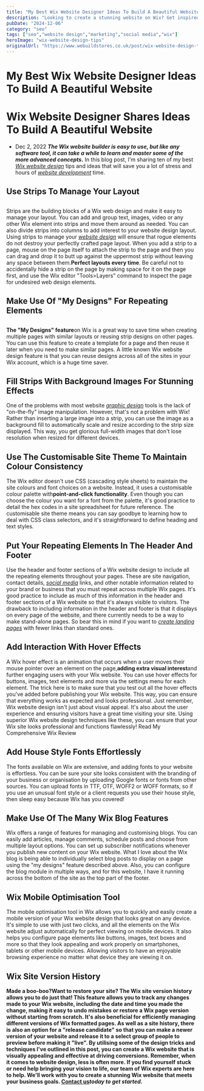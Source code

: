 ```yaml
---
title: "My Best Wix Website Designer Ideas To Build A Beautiful Website"
description: "Looking to create a stunning website on Wix? Get inspired by our best Wix website designer ideas and build a beautiful online presence effortlessly."
pubDate: "2024-12-06"
category: "seo"
tags: ["seo","website design","marketing","social media","wix"]
heroImage: "wix-website-design-tips"
originalUrl: "https://www.webuildstores.co.uk/post/wix-website-design-tips"
---
```



# My Best Wix Website Designer Ideas To Build A Beautiful Website

<BlogHeroImage src={heroImage} alt="My Best Wix Website Designer Ideas To Build A Beautiful Website" />

# Wix Website Designer Shares Ideas To Build A Beautiful Website
 * Dec 2, 2022
**_The Wix website builder is easy to use, but like any software tool, it can take a while to learn and master some of the more advanced concepts._**
In this blog post, I'm sharing ten of my best [_Wix website design_](https://www.webuildstores.co.uk/wix-website-design) tips and ideas that will save you a lot of stress and hours of [_website development_](https://www.webuildstores.co.uk/website-development) time.
##
## Use Strips To Manage Your Layout
##
Strips are the building blocks of a Wix web design and make it easy to manage your layout.
You can add and group text, images, video or any other Wix element into strips and move them around as needed. You can also divide strips into columns to add interest to your website design layout.
Using strips to manage your [_website design_](https://www.webuildstores.co.uk/website-design) will ensure that rogue elements do not destroy your perfectly crafted page layout.
When you add a strip to a page, mouse on the page itself to attach the strip to the page and then you can drag and drop it to butt up against the uppermost strip without leaving any space between them.**Perfect layouts every time**.
Be careful not to accidentally hide a strip on the page by making space for it on the page first, and use the Wix editor "Tools>Layers" command to inspect the page for undesired web design elements.
##
## Make Use Of "My Designs" For Repeating Elements
##
**The "My Designs" feature**on Wix is a great way to save time when creating multiple pages with similar layouts or reusing strip designs on other pages.
You can use this feature to create a template for a page and then reuse it later when you need to make similar pages. A little known Wix website design feature is that you can reuse designs across all of the sites in your Wix account, which is a huge time saver.
##
## Fill Strips With Background Images For Stunning Effects
One of the problems with most website [_graphic design_](https://www.webuildstores.co.uk/graphic-design) tools is the lack of "on-the-fly" image manipulation. However, that's not a problem with Wix!
Rather than inserting a large image into a strip, you can use the image as a background fill to automatically scale and resize according to the strip size displayed.
This way, you get glorious full-width images that don't lose resolution when resized for different devices.
## Use The Customisable Site Theme To Maintain Colour Consistency
The Wix editor doesn't use CSS (cascading style sheets) to maintain the site colours and font choices on a website. Instead, it uses a customisable colour palette with**point-and-click functionality**.
Even though you can choose the colour you want for a font from the palette, it's good practice to detail the hex codes in a site spreadsheet for future reference.
The customisable site theme means you can say goodbye to learning how to deal with CSS class selectors, and it's straightforward to define heading and text styles.
## Put Your Repeating Elements In The Header And Footer
Use the header and footer sections of a Wix website design to include all the repeating elements throughout your pages.
These are site navigation, contact details, [_social media_](https://www.webuildstores.co.uk/social-media-plans) links, and other notable information related to your brand or business that you must repeat across multiple Wix pages.
It's good practice to include as much of this information in the header and footer sections of a Wix website so that it's always visible to visitors.
The drawback to including information in the header and footer is that it displays on every page of the website, and there currently needs to be a way to make stand-alone pages. So bear this in mind if you want to [_create landing pages_](https://www.webuildstores.co.uk/post/facebook-lead-generation) with fewer links than standard ones.
## Add Interaction With Hover Effects
A Wix hover effect is an animation that occurs when a user moves their mouse pointer over an element on the page,**adding extra visual interest**and further engaging users with your Wix website.
You can use hover effects for buttons, images, text elements and more via the settings menu for each element.
The trick here is to make sure that you test out all the hover effects you've added before publishing your Wix website. This way, you can ensure that everything works as expected and looks professional.
Just remember, Wix website design isn't just about visual appeal. It's also about the user experience and ensuring visitors have a great time visiting your site. Using superior Wix website design techniques like these, you can ensure that your Wix site looks professional and functions flawlessly!
[](https://www.webuildstores.co.uk/wix-review)
Read My Comprehensive Wix Review
## Add House Style Fonts Effortlessly
The fonts available on Wix are extensive, and adding fonts to your website is effortless. You can be sure your site looks consistent with the branding of your business or organisation by uploading Google fonts or fonts from other sources.
You can upload fonts in TTF, OTF, WOFF2 or WOFF formats, so if you use an unusual font style or a client requests you use their house style, then sleep easy because Wix has you covered!
## Make Use Of The Many Wix Blog Features
Wix offers a range of features for managing and customising blogs. You can easily add articles, manage comments, schedule posts and choose from multiple layout options. You can set up subscriber notifications whenever you publish new content on your Wix website.
What I love about the Wix blog is being able to individually select blog posts to display on a page using the "my designs" feature described above. Also, you can configure the blog module in multiple ways, and for this website, I have it running across the bottom of the site as the top part of the footer.
## Wix Mobile Optimisation Tool
The mobile optimisation tool in Wix allows you to quickly and easily create a mobile version of your Wix website design that looks great on any device. It's simple to use with just two clicks, and all the elements on the Wix website adjust automatically for perfect viewing on mobile devices.
It also helps you configure page elements like buttons, images, text boxes and more so that they look appealing and work properly on smartphones, tablets or other mobile devices. Allowing visitors to have an enjoyable browsing experience no matter what device they are viewing it on.
## Wix Site Version History
**Made a boo-boo?**Want to restore your site? The Wix site version history allows you to do just that!
This feature allows you to track any changes made to your Wix website, including the date and time you made the change, making it easy to undo mistakes or restore a Wix page version without starting from scratch. It's also beneficial for efficiently managing different versions of Wix formatted pages.
As well as a site history, there is also an option for a "release candidate" so that you can make a newer version of your website and release it to a select group of people to preview before making it "live".
By utilising some of the design tricks and techniques I've outlined in this post, you can create a Wix website that is visually appealing and effective at driving conversions.
Remember, when it comes to website design, less is often more.
If you find yourself stuck or need help bringing your vision to life, our team of Wix experts are here to help. We'll work with you to create a stunning Wix website that meets your business goals.
[**__Contact us__**](https://www.webuildstores.co.uk/contact)**_today to get started._**
